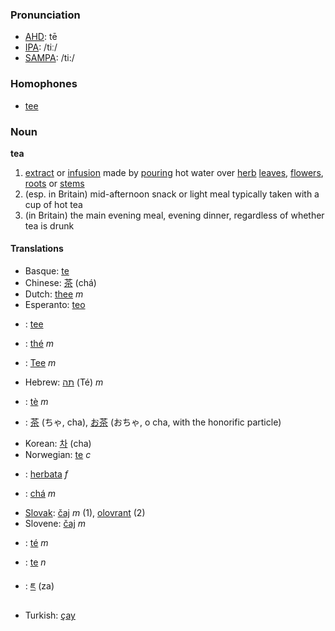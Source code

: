 ===Pronunciation===
*[[w:AHD|AHD]]: tē
*[[w:IPA|IPA]]: /tiː/
*[[w:SAMPA|SAMPA]]: /ti:/

===Homophones===
*[[tee]]

===Noun===
'''tea'''

#[[extract]] or [[infusion]] made by [[pour]]ing hot water over [[herb]] [[leaf|leaves]], [[flower]]s, [[root]]s or [[stem]]s
#(esp. in Britain) mid-afternoon snack or light meal typically taken with a cup of hot tea
#(in Britain) the main evening meal, evening dinner, regardless of whether tea is drunk

====Translations====
*Basque: [[te]]
*Chinese: [[茶]] (chá)
*Dutch: [[thee]] ''m''
*Esperanto: [[teo]]
*{{msg:fi}}: [[tee]]
*{{msg:fr}}: [[thé]] ''m''
*{{msg:de}}: [[Tee]] ''m''
*Hebrew: [[תה]] (Té) ''m''
*{{msg:it}}: [[tè]] ''m''
*{{msg:ja}}: [[茶]] (ちゃ, cha), [[お茶]] (おちゃ, o cha, with the honorific particle)
*Korean: [[차]] (cha)
*Norwegian: [[te]] ''c''
*{{pl}}: [[herbata]] ''f''
*{{msg:pt}}: [[chá]] ''m''
*[[Slovak]]: [[čaj]] ''m'' (1), [[olovrant]] (2)
*Slovene: [[čaj]] ''m''
*{{msg:es}}: [[té]] ''m''
*{{sv}}: [[te]] ''n''
*{{bo}}: [[ཇ]] (za)
*Turkish: [[çay]]